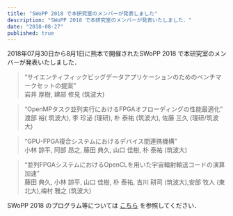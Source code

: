 ```yaml
---
title: "SWoPP 2018 で本研究室のメンバーが発表しました"
description: "SWoPP 2018 で本研究室のメンバーが発表いたしました．"
date: "2018-08-27"
published: true
---
```


2018年07月30日から8月1日に熊本で開催されたSWoPP 2018 で本研究室のメンバーが発表いたしました．

> “サイエンティフィックビッグデータアプリケーションのためのベンチマークセットの提案”  
> 岩井 厚樹, 建部 修見 (筑波大)

> “OpenMPタスク並列実行におけるFPGAオフローディングの性能最適化”  
> 渡部 裕( 筑波大), 李 珍泌 (理研), 朴 泰祐 (筑波大), 佐藤 三久 (理研/筑波大)

> “GPU-FPGA複合システムにおけるデバイス間連携機構”  
> 小林 諒平, 阿部 昂之, 藤田 典久, 山口 佳樹, 朴 泰祐 (筑波大)

> “並列FPGAシステムにおけるOpenCLを用いた宇宙輻射輸送コードの演算加速”  
> 藤田 典久, 小林 諒平, 山口 佳樹, 朴 泰祐, 吉川 耕司 (筑波大),安部 牧人 (東北大),梅村 雅之 (筑波大)

SWoPP 2018 のプログラム等については [こちら](https://swopp.github.io/2018/program/) を参照してください．
